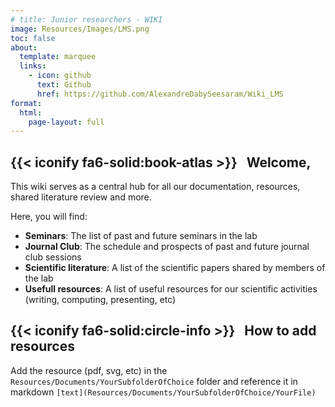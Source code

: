 ```yaml
---
# title: Junior researchers - WIKI
image: Resources/Images/LMS.png
toc: false
about:
  template: marquee
  links:
    - icon: github
      text: Github
      href: https://github.com/AlexandreDabySeesaram/Wiki_LMS
format:
  html:
    page-layout: full
---
```


## {{< iconify fa6-solid:book-atlas >}} &nbsp; Welcome,
This wiki serves as a central hub for all our documentation, resources, shared literature review and more.

Here, you will find:

* **Seminars**: The list of past and future seminars in the lab
* **Journal Club**: The schedule and prospects of past and future journal club sessions
* **Scientific literature**: A list of the scientific papers shared by members of the lab
* **Usefull resources**: A list of useful resources for our scientific activities (writing, computing, presenting, etc)

## {{< iconify fa6-solid:circle-info >}} &nbsp; How to add resources
 Add the resource (pdf, svg, etc) in the `Resources/Documents/YourSubfolderOfChoice` folder and reference it in markdown `[text](Resources/Documents/YourSubfolderOfChoice/YourFile)`



